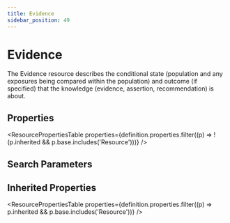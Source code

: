 ```yaml
---
title: Evidence
sidebar_position: 49
---
```



# Evidence

The Evidence resource describes the conditional state (population and any exposures being compared within the population) and outcome (if specified) that the knowledge (evidence, assertion, recommendation) is about.

## Properties

<ResourcePropertiesTable properties={definition.properties.filter((p) => !(p.inherited && p.base.includes('Resource')))} />

## Search Parameters

<SearchParamsTable searchParams={definition.searchParameters} />

## Inherited Properties

<ResourcePropertiesTable properties={definition.properties.filter((p) => p.inherited && p.base.includes('Resource'))} />


